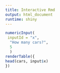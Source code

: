 ```yaml
---
title: Interactive Rmd
output: html_document
runtime: shiny
---
```

  
```r
numericInput(
 inputId = "x",
  "How many cars?",
  5
  )
renderTable({
head(cars, input$x)
})
```


